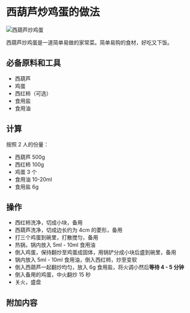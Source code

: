 # 西葫芦炒鸡蛋的做法

![西葫芦炒鸡蛋](./西葫芦炒鸡蛋.jpeg)

西葫芦炒鸡蛋是一道简单易做的家常菜。简单易购的食材，好吃又下饭。

## 必备原料和工具

- 西葫芦
- 鸡蛋
- 西红柿（可选）
- 食用盐
- 食用油

## 计算

按照 2 人的份量：

- 西葫芦 500g
- 西红柿 100g
- 鸡蛋 3 个
- 食用油 10-20ml
- 食用盐 6g

## 操作

- 西红柿洗净，切成小块，备用
- 西葫芦洗净，切成边长约为 4cm 的菱形，备用
- 打三个鸡蛋到碗里，打散搅匀，备用
- 热锅，锅内放入 5ml - 10ml 食用油
- 倒入鸡蛋，保持翻炒至鸡蛋成固体，用锅铲分成小块后盛到碗里，备用
- 锅内放入 5ml - 10ml 食用油，倒入西红柿，炒至变软
- 倒入西葫芦一起翻炒均匀，放入 6g 食用盐，将火调小然后**等待 4 - 5 分钟**
- 倒入备用的鸡蛋，中火翻炒 15 秒
- 关火，盛盘

## 附加内容


